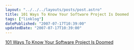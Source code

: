 ```yaml
---
layout: "../../../layouts/posts/post.astro"
title: 101 Ways To Know Your Software Project Is Doomed
tags: ["linklog"]
datePublished: "2007-07-17T10:39:00"
updatedDate: "2007-07-17T10:39:00"
---
```


[101 Ways To Know Your Software Project Is Doomed](http://codesqueeze.com/101-ways-to-know-your-software-project-is-doomed/)
